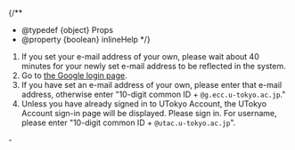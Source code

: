 
{/**
  * @typedef {object} Props
  * @property {boolean} inlineHelp
  */}

1. If you set your e-mail address of your own, please wait about 40 minutes for your newly set e-mail address to be reflected in the system.
2. Go to [the Google login page](https://mail.google.com/a/g.ecc.u-tokyo.ac.jp).
3. If you have set an e-mail address of your own, please enter that e-mail address, otherwise enter "10-digit common ID + `@g.ecc.u-tokyo.ac.jp`."
4. Unless you have already signed in to UTokyo Account, the UTokyo Account sign-in page will be displayed. Please sign in. For username, please enter "10-digit common ID + `@utac.u-tokyo.ac.jp`".

<If cond={props.inlineHelp}>
  <LoginHelpSuspicious type="details" />
  <Help lang="en" support slot="else">
    - <LoginHelpSuspicious type="oneline" />
  </Help>
</If>
